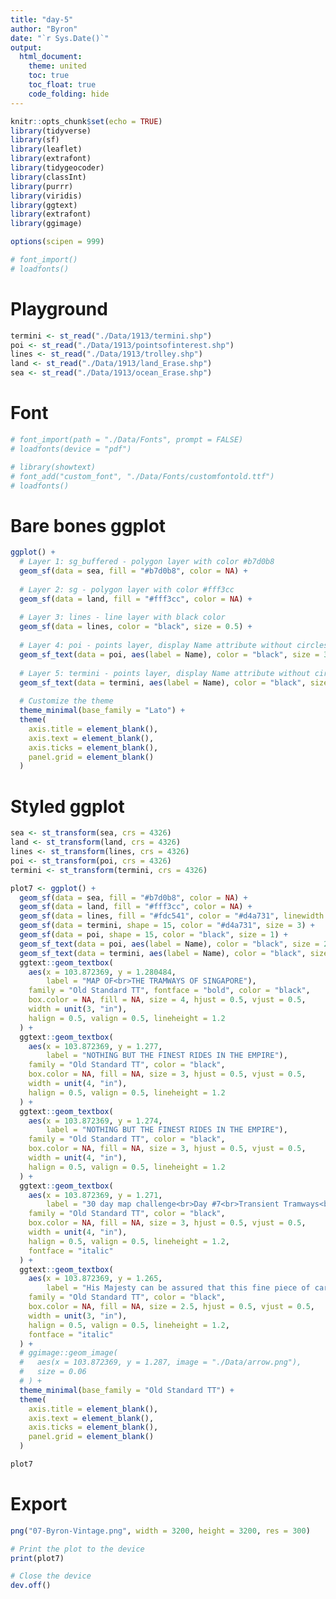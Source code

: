 ```yaml
---
title: "day-5"
author: "Byron"
date: "`r Sys.Date()`"
output:
  html_document:
    theme: united
    toc: true
    toc_float: true
    code_folding: hide
---
```


```r
knitr::opts_chunk$set(echo = TRUE)
library(tidyverse)
library(sf)
library(leaflet)
library(extrafont)
library(tidygeocoder)
library(classInt)
library(purrr)
library(viridis)
library(ggtext)
library(extrafont)
library(ggimage)

options(scipen = 999)

# font_import()  
# loadfonts()

```

# Playground

```r
termini <- st_read("./Data/1913/termini.shp")
poi <- st_read("./Data/1913/pointsofinterest.shp")
lines <- st_read("./Data/1913/trolley.shp")
land <- st_read("./Data/1913/land_Erase.shp")
sea <- st_read("./Data/1913/ocean_Erase.shp")

```

# Font

```r
# font_import(path = "./Data/Fonts", prompt = FALSE)
# loadfonts(device = "pdf")

# library(showtext)
# font_add("custom_font", "./Data/Fonts/customfontold.ttf")
# loadfonts()
```

# Bare bones ggplot

```r
ggplot() +
  # Layer 1: sg_buffered - polygon layer with color #b7d0b8
  geom_sf(data = sea, fill = "#b7d0b8", color = NA) +
  
  # Layer 2: sg - polygon layer with color #fff3cc
  geom_sf(data = land, fill = "#fff3cc", color = NA) +
  
  # Layer 3: lines - line layer with black color
  geom_sf(data = lines, color = "black", size = 0.5) +
  
  # Layer 4: poi - points layer, display Name attribute without circles
  geom_sf_text(data = poi, aes(label = Name), color = "black", size = 3, family = "Lato") +
  
  # Layer 5: termini - points layer, display Name attribute without circles, larger font
  geom_sf_text(data = termini, aes(label = Name), color = "black", size = 4, fontface = "bold", family = "Lato") +
  
  # Customize the theme
  theme_minimal(base_family = "Lato") +
  theme(
    axis.title = element_blank(),
    axis.text = element_blank(),
    axis.ticks = element_blank(),
    panel.grid = element_blank()
  )
```

# Styled ggplot

```r

sea <- st_transform(sea, crs = 4326)
land <- st_transform(land, crs = 4326)
lines <- st_transform(lines, crs = 4326)
poi <- st_transform(poi, crs = 4326)
termini <- st_transform(termini, crs = 4326)

plot7 <- ggplot() +
  geom_sf(data = sea, fill = "#b7d0b8", color = NA) +
  geom_sf(data = land, fill = "#fff3cc", color = NA) +
  geom_sf(data = lines, fill = "#fdc541", color = "#d4a731", linewidth = 1.5) +
  geom_sf(data = termini, shape = 15, color = "#d4a731", size = 3) +
  geom_sf(data = poi, shape = 15, color = "black", size = 1) +
  geom_sf_text(data = poi, aes(label = Name), color = "black", size = 2, family = "Old Standard TT", fontface = "italic", vjust = -0.7) +
  geom_sf_text(data = termini, aes(label = Name), color = "black", size = 2.5, family = "Old Standard TT", fontface = "italic", vjust = 1.8) +
  ggtext::geom_textbox(
    aes(x = 103.872369, y = 1.280484, 
        label = "MAP OF<br>THE TRAMWAYS OF SINGAPORE"), 
    family = "Old Standard TT", fontface = "bold", color = "black", 
    box.color = NA, fill = NA, size = 4, hjust = 0.5, vjust = 0.5,
    width = unit(3, "in"), 
    halign = 0.5, valign = 0.5, lineheight = 1.2
  ) +
  ggtext::geom_textbox(
    aes(x = 103.872369, y = 1.277, 
        label = "NOTHING BUT THE FINEST RIDES IN THE EMPIRE"), 
    family = "Old Standard TT", color = "black", 
    box.color = NA, fill = NA, size = 3, hjust = 0.5, vjust = 0.5,
    width = unit(4, "in"), 
    halign = 0.5, valign = 0.5, lineheight = 1.2
  ) +
  ggtext::geom_textbox(
    aes(x = 103.872369, y = 1.274, 
        label = "NOTHING BUT THE FINEST RIDES IN THE EMPIRE"), 
    family = "Old Standard TT", color = "black", 
    box.color = NA, fill = NA, size = 3, hjust = 0.5, vjust = 0.5,
    width = unit(4, "in"), 
    halign = 0.5, valign = 0.5, lineheight = 1.2
  ) +
  ggtext::geom_textbox(
    aes(x = 103.872369, y = 1.271, 
        label = "30 day map challenge<br>Day #7<br>Transient Tramways<br>Chief Administrator Byron"), 
    family = "Old Standard TT", color = "black", 
    box.color = NA, fill = NA, size = 3, hjust = 0.5, vjust = 0.5,
    width = unit(4, "in"), 
    halign = 0.5, valign = 0.5, lineheight = 1.2,
    fontface = "italic"
  ) +
  ggtext::geom_textbox(
    aes(x = 103.872369, y = 1.265, 
        label = "His Majesty can be assured that this fine piece of cartographic work is not produced by a computer and is instead made with the most excellent craftmanship of Byron the Administrator"), 
    family = "Old Standard TT", color = "black", 
    box.color = NA, fill = NA, size = 2.5, hjust = 0.5, vjust = 0.5,
    width = unit(3, "in"), 
    halign = 0.5, valign = 0.5, lineheight = 1.2,
    fontface = "italic"
  ) +
  # ggimage::geom_image(
  #   aes(x = 103.872369, y = 1.287, image = "./Data/arrow.png"),
  #   size = 0.06 
  # ) +
  theme_minimal(base_family = "Old Standard TT") +
  theme(
    axis.title = element_blank(),
    axis.text = element_blank(),
    axis.ticks = element_blank(),
    panel.grid = element_blank()
  )

plot7
```

# Export

```r
png("07-Byron-Vintage.png", width = 3200, height = 3200, res = 300)

# Print the plot to the device
print(plot7)

# Close the device
dev.off()
```
